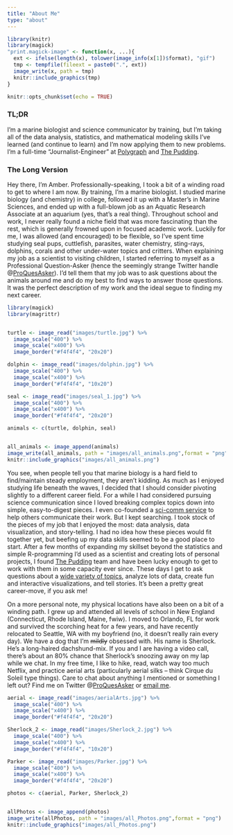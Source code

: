 ```yaml
---
title: "About Me"
type: "about"
---
```


```r
library(knitr)
library(magick)
"print.magick-image" <- function(x, ...){
  ext <- ifelse(length(x), tolower(image_info(x[1])$format), "gif")
  tmp <- tempfile(fileext = paste0(".", ext))
  image_write(x, path = tmp)
  knitr::include_graphics(tmp)
}
```

```r
knitr::opts_chunk$set(echo = TRUE)
```

### TL;DR
I'm a marine biologist and science communicator by training, but I'm taking all of the data analysis, statistics, and mathematical modeling skills I've learned (and continue to learn) and I'm now applying them to new problems. I'm a full-time "Journalist-Engineer" at [Polygraph](http://polygraph.cool/) and [The Pudding](https://pudding.cool/).  

### The Long Version
Hey there, I’m Amber. Professionally-speaking, I took a bit of a winding road to get to where I am now. By training, I’m a marine biologist. I studied marine biology (and chemistry) in college, followed it up with a Master’s in Marine Sciences, and ended up with a full-blown job as an Aquatic Research Associate at an aquarium (yes, that’s a real thing). Throughout school and work, I never really found a niche field that was more fascinating than the rest, which is generally frowned upon in focused academic work.  Luckily for me, I was allowed (and encouraged) to be flexible, so I’ve spent time studying seal pups, cuttlefish, parasites, water chemistry, sting-rays, dolphins, corals and other under-water topics and critters.  When explaining my job as a scientist to visiting children, I started referring to myself as a Professional Question-Asker (hence the seemingly strange Twitter handle @[ProQuesAsker](www.twitter.com/proquesasker)). I’d tell them that my job was to ask questions about the animals around me and do my best to find ways to answer those questions. It was the perfect description of my work and the ideal segue to finding my next career.

```r
library(magick)
library(magrittr)


turtle <- image_read("images/turtle.jpg") %>% 
  image_scale("400") %>% 
  image_scale("x400") %>% 
  image_border("#f4f4f4", "20x20")

dolphin <- image_read("images/dolphin.jpg") %>% 
  image_scale("400") %>% 
  image_scale("x400") %>% 
  image_border("#f4f4f4", "10x20")

seal <- image_read("images/seal_1.jpg") %>% 
  image_scale("400") %>% 
  image_scale("x400") %>% 
  image_border("#f4f4f4", "20x20")

animals <- c(turtle, dolphin, seal)


all_animals <- image_append(animals)
image_write(all_animals, path = "images/all_animals.png",format = "png")
knitr::include_graphics("images/all_animals.png")

```

You see, when people tell you that marine biology is a hard field to find/maintain steady employment, they aren’t kidding. As much as I enjoyed studying life beneath the waves, I decided that I should consider pivoting slightly to a different career field. For a while I had considered pursuing science communication since I loved breaking complex topics down into simple, easy-to-digest pieces. I even co-founded a [sci-comm service](www.unbox.science) to help others communicate their work.  But I kept searching. I took stock of the pieces of my job that I enjoyed the most: data analysis, data visualization, and story-telling. I had no idea how these pieces would fit together yet, but beefing up my data skills seemed to be a good place to start. After a few months of expanding my skillset beyond the statistics and simple R-programming I’d used as a scientist and creating lots of personal projects, I found [The Pudding](www.pudding.cool) team and have been lucky enough to get to work with them in some capacity ever since. These days I get to ask questions about a [wide variety of topics](www.proquestionasker.github.io/work), analyze lots of data, create fun and interactive visualizations, and tell stories.  It’s been a pretty great career-move, if you ask me!

On a more personal note, my physical locations have also been on a bit of a winding path. I grew up and attended all levels of school in New England (Connecticut, Rhode Island, Maine, fwiw).  I moved to Orlando, FL for work and survived the scorching heat for a few years, and have recently relocated to Seattle, WA with my boyfriend (no, it doesn’t really rain every day). We have a dog that I’m ~~mildly~~ obsessed with. His name is Sherlock. He’s a long-haired dachshund-mix. If you and I are having a video call, there’s about an 80% chance that Sherlock’s snoozing away on my lap while we chat. In my free time, I like to hike, read, watch way too much Netflix, and practice aerial arts (particularly aerial silks -- think Cirque du Soleil type things). Care to chat about anything I mentioned or something I left out? Find me on Twitter @[ProQuesAsker](www.twitter.com/proquesasker) or [email me](www.proquestionasker.github.io/contact).

```r
aerial <- image_read("images/aerialArts.jpg") %>% 
  image_scale("400") %>% 
  image_scale("x400") %>% 
  image_border("#f4f4f4", "20x20")

Sherlock_2 <- image_read("images/Sherlock_2.jpg") %>% 
  image_scale("400") %>% 
  image_scale("x400") %>% 
  image_border("#f4f4f4", "10x20")

Parker <- image_read("images/Parker.jpg") %>% 
  image_scale("400") %>% 
  image_scale("x400") %>% 
  image_border("#f4f4f4", "20x20")

photos <- c(aerial, Parker, Sherlock_2)


allPhotos <- image_append(photos)
image_write(allPhotos, path = "images/all_Photos.png",format = "png")
knitr::include_graphics("images/all_Photos.png")
```
